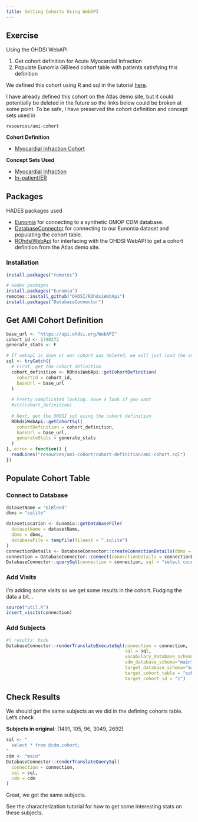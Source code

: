 ---
title: Getting Cohorts Using WebAPI
---

## Exercise

Using the OHDSI WebAPI

1.  Get cohort definition for Acute Myocardial Infraction
2.  Populate Eunomia GiBleed cohort table with patients satisfying this definition

We defined this cohort using R and sql in the tutorial [here](defining-cohorts-sql.qmd).

I have already defined this cohort on the Atlas demo site, but it could potentially be deleted in the future so the links below could be broken at some point. To be safe, I have preserved the cohort definition and concept sets used in

```         
resources/ami-cohort
```

**Cohort Definition**

-   [Myocardial Infraction Cohort](https://atlas-demo.ohdsi.org/#/cohortdefinition/1790272)

**Concept Sets Used**

-   [Myocardial Infraction](https://atlas-demo.ohdsi.org/#/conceptset/1884482)
-   [In-patient/ER](https://atlas-demo.ohdsi.org/#/conceptset/1884483)

## Packages

HADES packages used

-   [Eunomia](https://ohdsi.github.io/Eunomia/){target="_blank"} for connecting to a synthetic OMOP CDM database.
-   [DatabaseConnector](https://ohdsi.github.io/DatabaseConnector/){target="_blank"} for connecting to our Eunomia dataset and populating the cohort table.
-   [ROhdsiWebApi](https://ohdsi.github.io/ROhdsiWebApi/) for interfacing with the OHDSI WebAPI to get a cohort definition from the Atlas demo site.

### Installation

``` r
install.packages("remotes")

# Hades packages
install.packages("Eunomia")
remotes::install_github("OHDSI/ROhdsiWebApi")
install.packages("DatabaseConnector")
```

## Get AMI Cohort Definition

```{r}
base_url <- "https://api.ohdsi.org/WebAPI"
cohort_id <- 1790272
generate_stats <- F

# If webapi is down or our cohort was deleted, we will just load the sql from our local file
sql <- tryCatch({
  # First, get the cohort definition
  cohort_definition <- ROhdsiWebApi::getCohortDefinition(
    cohortId = cohort_id,
    baseUrl = base_url
  )
  
  # Pretty complicated looking. Have a look if you want
  #str(cohort_definition)
  
  # Next, get the OHDSI sql using the cohort definition
  ROhdsiWebApi::getCohortSql(
    cohortDefinition = cohort_definition,
    baseUrl = base_url,
    generateStats = generate_stats
  )
}, error = function() {
  readLines("resources/ami-cohort/cohort-definition/ami-cohort.sql")
})

```

## Populate Cohort Table

### Connect to Database

```{r}
datasetName = "GiBleed"
dbms = "sqlite"

datasetLocation <- Eunomia::getDatabaseFile(
  datasetName = datasetName, 
  dbms = dbms, 
  databaseFile = tempfile(fileext = ".sqlite")
)
connectionDetails <- DatabaseConnector::createConnectionDetails(dbms = dbms, server = datasetLocation)
connection = DatabaseConnector::connect(connectionDetails = connectionDetails)
DatabaseConnector::querySql(connection = connection, sql = "select count(*) from cohort;")
```

### Add Visits

I'm adding some visits so we get some results in the cohort. Fudging the data a bit...

```{r}
source("util.R")
insert_visits(connection)
```

### Add Subjects

```{r}
#| results: hide
DatabaseConnector::renderTranslateExecuteSql(connection = connection, 
                                             sql = sql, 
                                             vocabulary_database_schema="main", 
                                             cdm_database_schema="main", 
                                             target_database_schema="main",
                                             target_cohort_table = "cohort",
                                             target_cohort_id = "1")
```

## Check Results

We should get the same subjects as we did in the defining cohorts table. Let's check

**Subjects in original**: (1491, 105, 96, 3049, 2692)

```{r}
sql <- "
  select * from @cdm.cohort;
"
cdm <- "main"
DatabaseConnector::renderTranslateQuerySql(
  connection = connection,
  sql = sql,
  cdm = cdm
)
```

Great, we got the same subjects.

See the characterization tutorial for how to get some interesting stats on these subjects.
